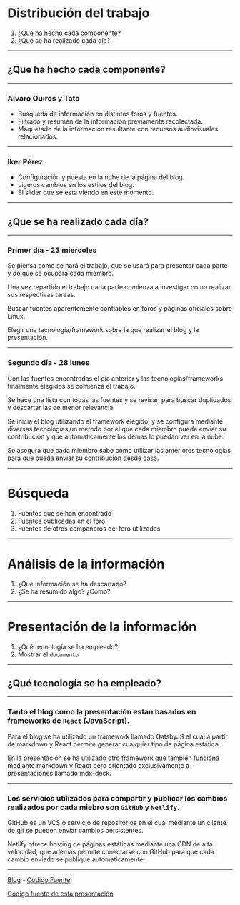 

<Head>
  <title>Blog sobre Linux - Como fue hecho</title>
</Head>

# Distribución del trabajo

1. ¿Que ha hecho cada componente?
2. ¿Que se ha realizado cada día?

---

## ¿Que ha hecho cada componente?

---

### Alvaro Quiros y Tato

<ul style={{ fontSize: '1.25em' }}>
    <li>Busqueda de información en distintos foros y fuentes.</li>
    <Appear>
        <li>Filtrado y resumen de la información previamente recolectada.</li>
        <li>Maquetado de la información resultante con recursos audiovisuales relacionados.</li>
    </Appear>
</ul>

---

### Iker Pérez

<ul style={{ fontSize: '1.25em' }}>
    <li>Configuración y puesta en la nube de la página del blog.</li>
    <Appear>
        <li>Ligeros cambios en los estilos del blog.</li>
        <li>El slider que se esta viendo en este momento.</li>
    </Appear>
</ul>

---

## ¿Que se ha realizado cada día?

---

### Primer día - 23 miercoles

<div>
    <p style={{ fontSize: '1.25em' }}>Se piensa como se hará el trabajo, que se usará para presentar cada parte y de que se ocupará cada miembro.</p>
</div>

<Appear>
    <p style={{ fontSize: '1.25em' }}>Una vez repartido el trabajo cada parte comienza a investigar como realizar sus respectivas tareas.</p>
    <p>Buscar fuentes aparentemente confiables en foros y páginas oficiales sobre Linux.</p>
    <p>Elegir una tecnología/framework sobre la que realizar el blog y la presentación.</p>
</Appear>

---

### Segundo día - 28 lunes

<div>
    <p style={{ fontSize: '1.25em' }}>Con las fuentes encontradas el día anterior y las tecnologías/frameworks finalmente elegidos se comienza el trabajo.</p>
</div>

<Appear>
    <p style={{ fontSize: '1.25em' }}>Se hace una lista con todas las fuentes y se revisan para buscar duplicados y descartar las de menor relevancia.</p>
    <p style={{ fontSize: '1.25em' }}>Se inicia el blog utilizando el framework elegido, y se configura mediante diversas tecnologías un metodo por el que cada miembro puede enviar su contribución y que automaticamente los demas lo puedan ver en la nube.</p>
    <p>Se asegura que cada miembro sabe como utilizar las anteriores tecnologías para que pueda enviar su contribución desde casa.</p>
</Appear>

---

# Búsqueda

1. Fuentes que se han encontrado
2. Fuentes publicadas en el foro
3. Fuentes de otros compañeros del foro utilizadas

---

# Análisis de la información

1. ¿Que información se ha descartado?
2. ¿Se ha resumido algo? ¿Cómo?

---

# Presentación de la información

1. ¿Qué tecnología se ha empleado?
2. Mostrar el `documento`

---

## ¿Qué tecnología se ha empleado?

---

### Tanto el blog como la presentación estan basados en frameworks de `React` (JavaScript).

<Appear>
    <p style={{ fontSize: '1.25em' }}>Para el blog se ha utilizado un framework llamado GatsbyJS el cual a partir de markdown y React permite generar cualquier tipo de página estática.</p>
    <p style={{ fontSize: '1.25em' }}>En la presentación se ha utilizado otro framework que también funciona mediante markdown y React pero orientado exclusivamente a presentaciones llamado mdx-deck.</p>
</Appear>

---

### Los servicios utilizados para compartir y publicar los cambios realizados por cada miebro son `GitHub` y `Netlify`.

<Appear>
    <p style={{ fontSize: '1.25em' }}>GitHub es un VCS o servicio de repositorios en el cual mediante un cliente de git se pueden enviar cambios persistentes.</p>
    <p style={{ fontSize: '1.25em' }}>Netlify ofrece hosting de páginas estáticas mediante una CDN de alta velocidad, que ademas permite conectarse con GitHub para que cada cambio enviado se publique automaticamente.</p>
</Appear>

---

[Blog](https://linux-blog.ikerperez.es) - [Código Fuente](https://github.com/ANekoIsFineToo/linux-blog)

[Código fuente de esta presentación](https://github.com/ANekoIsFineToo/how-was-made-linux-blog)
